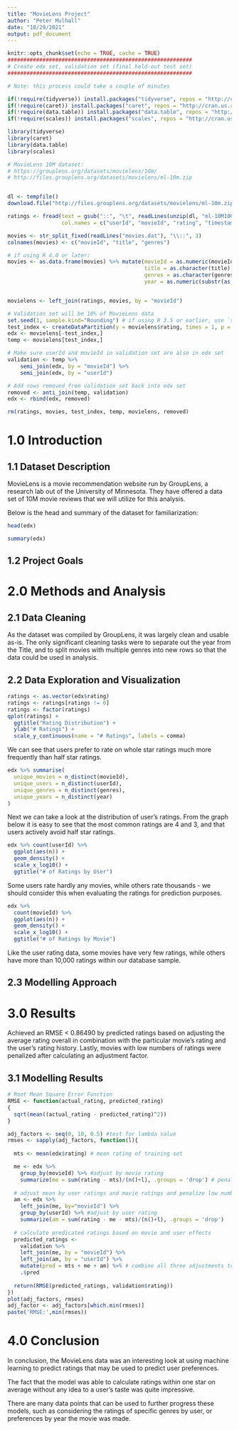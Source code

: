 ```yaml
---
title: "MovieLens Project"
author: "Peter Mulhall"
date: "10/29/2021"
output: pdf_document
---
```


```r
knitr::opts_chunk$set(echo = TRUE, cache = TRUE)
##########################################################
# Create edx set, validation set (final hold-out test set)
##########################################################

# Note: this process could take a couple of minutes

if(!require(tidyverse)) install.packages("tidyverse", repos = "http://cran.us.r-project.org")
if(!require(caret)) install.packages("caret", repos = "http://cran.us.r-project.org")
if(!require(data.table)) install.packages("data.table", repos = "http://cran.us.r-project.org")
if(!require(scales)) install.packages("scales", repos = "http://cran.us.r-project.org")

library(tidyverse)
library(caret)
library(data.table)
library(scales)

# MovieLens 10M dataset:
# https://grouplens.org/datasets/movielens/10m/
# http://files.grouplens.org/datasets/movielens/ml-10m.zip


dl <- tempfile()
download.file("http://files.grouplens.org/datasets/movielens/ml-10m.zip", dl)

ratings <- fread(text = gsub("::", "\t", readLines(unzip(dl, "ml-10M100K/ratings.dat"))),
                 col.names = c("userId", "movieId", "rating", "timestamp"))

movies <- str_split_fixed(readLines("movies.dat"), "\\::", 3)
colnames(movies) <- c("movieId", "title", "genres")

# if using R 4.0 or later:
movies <- as.data.frame(movies) %>% mutate(movieId = as.numeric(movieId),
                                           title = as.character(title),
                                           genres = as.character(genres),
                                           year = as.numeric(substr(as.character(title),nchar(as.character(title))-4,nchar(as.character(title))-1)))


movielens <- left_join(ratings, movies, by = "movieId")

# Validation set will be 10% of MovieLens data
set.seed(1, sample.kind="Rounding") # if using R 3.5 or earlier, use `set.seed(1)`
test_index <- createDataPartition(y = movielens$rating, times = 1, p = 0.1, list = FALSE)
edx <- movielens[-test_index,]
temp <- movielens[test_index,]

# Make sure userId and movieId in validation set are also in edx set
validation <- temp %>% 
    semi_join(edx, by = "movieId") %>%
    semi_join(edx, by = "userId")

# Add rows removed from validation set back into edx set
removed <- anti_join(temp, validation)
edx <- rbind(edx, removed)

rm(ratings, movies, test_index, temp, movielens, removed)
```

# 1.0 Introduction

## 1.1 Dataset Description
MovieLens is a movie recommendation website run by GroupLens, a research lab out of the University of Minnesota.  They have offered a data set of 10M movie reviews that we will utilize for this analysis.

Below is the head and summary of the dataset for familiarization:

```r
head(edx)
```
```r
summary(edx)
```






## 1.2 Project Goals

# 2.0 Methods and Analysis

## 2.1 Data Cleaning
As the dataset was compiled by GroupLens, it was largely clean and usable as-is.  The only significant cleaning tasks were to separate out the year from the Title, and to split movies with multiple genres into new rows so that the data could be used in analysis.

## 2.2 Data Exploration and Visualization

```r
ratings <- as.vector(edx$rating)
ratings <- ratings[ratings != 0]
ratings <- factor(ratings)
qplot(ratings) +
  ggtitle("Rating Distribution") +
  ylab("# Ratings") +
  scale_y_continuous(name = "# Ratings", labels = comma)
```

We can see that users prefer to rate on whole star ratings much more frequently than half star ratings.

```r
edx %>% summarise(
  unique_movies = n_distinct(movieId),
  unique_users = n_distinct(userId),
  unique_genres = n_distinct(genres),
  unique_years = n_distinct(year)
)
```

Next we can take a look at the distribution of user's ratings.  From the graph below it is easy to see that the most common ratings are 4 and 3, and that users actively avoid half star ratings.

```r
edx %>% count(userId) %>% 
  ggplot(aes(n)) + 
  geom_density() + 
  scale_x_log10() + 
  ggtitle("# of Ratings by User")
```
Some users rate hardly any movies, while others rate thousands - we should consider this when evaluating the ratings for prediction purposes.

```r
edx %>% 
  count(movieId) %>% 
  ggplot(aes(n)) + 
  geom_density() + 
  scale_x_log10() + 
  ggtitle("# of Ratings by Movie")
```
Like the user rating data, some movies have very few ratings, while others have more than 10,000 ratings within our database sample.

## 2.3 Modelling Approach


# 3.0 Results
Achieved an RMSE < 0.86490 by predicted ratings based on adjusting the average rating overall in combination with the particular movie's rating and the user's rating history.  Lastly, movies with low numbers of ratings were penalized after calculating an adjustment factor.

## 3.1 Modelling Results
```r
# Root Mean Square Error Function
RMSE <- function(actual_rating, predicted_rating)
{
  sqrt(mean((actual_rating - predicted_rating)^2))
}

adj_factors <- seq(0, 10, 0.5) #test for lambda value
rmses <- sapply(adj_factors, function(l){
  
  mts <- mean(edx$rating) # mean rating of training set

  me <- edx %>% 
    group_by(movieId) %>% #adjust by movie rating
    summarize(me = sum(rating - mts)/(n()+l), .groups = 'drop') # penalize low number of ratings
  
  # adjust mean by user ratings and movie ratings and penalize low number of ratings
  am <- edx %>% 
    left_join(me, by="movieId") %>%
    group_by(userId) %>% #adjust by user rating
    summarize(am = sum(rating - me - mts)/(n()+l), .groups = 'drop')  
  
  # calculate predicated ratings based on movie and user effects
  predicted_ratings <- 
    validation %>% 
    left_join(me, by = "movieId") %>%
    left_join(am, by = "userId") %>%
    mutate(pred = mts + me + am) %>% # combine all three adjustments to make a prediction
    .$pred
  
  return(RMSE(predicted_ratings, validation$rating))
})
plot(adj_factors, rmses)
adj_factor <- adj_factors[which.min(rmses)]
paste('RMSE:',min(rmses))

```

# 4.0 Conclusion
In conclusion, the MovieLens data was an interesting look at using machine learning to predict ratings that may be used to predict user preferences.

The fact that the model was able to calculate ratings within one star on average without any idea to a user's taste was quite impressive.

There are many data points that can be used to further progress these models, such as considering the ratings of specific genres by user, or preferences by year the movie was made.

